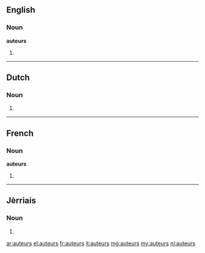 ==English==

===Noun===
'''auteurs'''

# {{plural of|auteur}}

----

==Dutch==

===Noun===
{{head|nl}}

# {{nl-noun-form|pl=1|auteur}}

----

==French==

===Noun===
'''auteurs''' {{m}}

# {{plural of|auteur|lang=fr}}

----

==Jèrriais==

===Noun===
{{head|roa-jer|g=m-p}}

# {{plural of|auteu|lang=roa-jer}}

[[ar:auteurs]]
[[el:auteurs]]
[[fr:auteurs]]
[[it:auteurs]]
[[mg:auteurs]]
[[my:auteurs]]
[[nl:auteurs]]